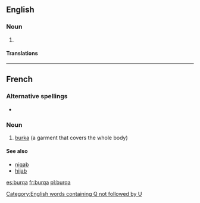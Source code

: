 ==English==

===Noun===
{{en-noun}}

# {{clothing|lang=en}} {{alternative form of|burka}}

====Translations====
{{trans-see|burqa|burka}}

[[Category:English words containing Q not followed by U]]

----

==French==
{{wikipedia|lang=fr}}

===Alternative spellings===
* {{l|fr|burka}}

===Noun===
{{fr-noun|f}}

# {{clothing|lang=fr}} [[burka]] (a garment that covers the whole body)

====See also====
* [[niqab]]
* [[hijab]]

[[es:burqa]]
[[fr:burqa]]
[[pl:burqa]]